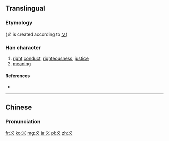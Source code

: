 {{also|義|乂}}
==Translingual==
{{stroke order}}
===Etymology===
{{Han simp|義}} (义 is created according to [[乂]])

===Han character===
{{Han char|rn=4|rad=丿|as=02|sn=3|four=|canj=IK,XIK}}
<!--丿 <small>or 乀</small>  乁--> 
# [[right]] [[conduct]], [[righteousness]], [[justice]]
#[[meaning]]

====References====
* {{Han ref|kx=0082.031|dkj=00124|dj=0165.120|hdz=10042.100|uh=4E49|ud=20041}}

----

==Chinese==
{{zh-hanzi-box|义|[[義]]}}

===Pronunciation===
{{zh-pron
|m=yì
|c=ji6
|mc=y
|oc=y
|ma=
|cat=n
}}

[[fr:义]]
[[ko:义]]
[[mg:义]]
[[ja:义]]
[[pl:义]]
[[zh:义]]